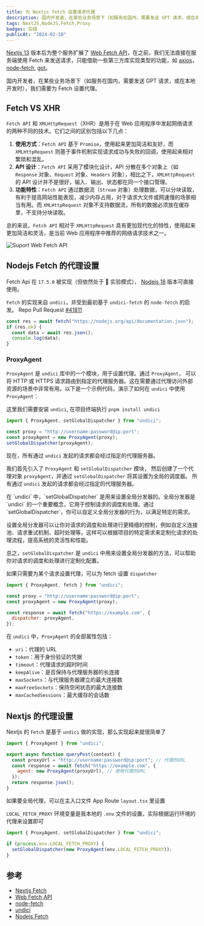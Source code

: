 ```yaml
---
title: 为 Nextjs fetch 设置请求代理
description: 国内开发者，在某些业务场景下（如服务在国内，需要发送 GPT 请求，或在本地开发时），我们需要为 Fetch 设置代理。
tags: NextJS,NodeJS,Fetch,Proxy
badges: 实践
publicAt: "2024-02-18"
---
```


[Nextjs 13](https://nextjs.org/docs/app/api-reference/functions/fetch) 版本后为整个服务扩展了 [Web Fetch API](https://developer.mozilla.org/zh-CN/docs/Web/API/Fetch_API)，在之前，我们无法直接在服务端使用 Fetch 来发送请求，只能借助一些第三方库实现类型的功能，如 [axios](https://github.com/axios/axios)，[node-fetch](https://github.com/node-fetch/node-fetch), [got](https://github.com/sindresorhus/got)。

国内开发者，在某些业务场景下（如服务在国内，需要发送 GPT 请求，或在本地开发时），我们需要为 Fetch 设置代理。

## Fetch VS XHR

`Fetch API` 和 `XMLHttpRequest`（XHR）是用于在 Web 应用程序中发起网络请求的两种不同的技术。它们之间的区别包括以下几点：

1. **使用方式**：`Fetch API` 基于 `Promise`，使用起来更加简洁和友好，而 `XMLHttpRequest` 则基于事件机制实现请求成功与失败的回调，使用起来相对繁琐和混乱。
2. **API 设计**：`Fetch API` 采用了模块化设计，API 分散在多个对象上（如 `Response` 对象、`Request` 对象、`Headers` 对象），相比之下，`XMLHttpRequest` 的 API 设计并不是很好，输入、输出、状态都在同一个接口管理。
3. **功能特性**：`Fetch API` 通过数据流（`Stream` 对象）处理数据，可以分块读取，有利于提高网站性能表现，减少内存占用，对于请求大文件或网速慢的场景相当有用。而 `XMLHttpRequest` 对象不支持数据流，所有的数据必须放在缓存里，不支持分块读取。

总的来说，`Fetch API` 相对于 `XMLHttpRequest` 具有更加现代化的特性，使用起来更加简洁和灵活，是当前 Web 应用程序中推荐的网络请求技术之一。

![Suport Web Fetch API](/static/images/set-nextjs-fetch-proxy-agent/support-web-fetch-api.png)

## Nodejs Fetch 的代理设置

Fetch Api 在 `17.5.0` 被实现（但依然处于 🧪 实验模式）， [Nodejs 18](https://nodejs.org/en/blog/announcements/v18-release-announce#new-globally-available-browser-compatible-apis) 版本可直接使用。

`Fetch` 的实现来自 `undici`，并受到最初基于 `undici-fetch` 的 `node-fetch` 的启发。 Repo Pull Request [#41811](https://github.com/nodejs/node/pull/41811)

```js
const res = await fetch("https://nodejs.org/api/documentation.json");
if (res.ok) {
  const data = await res.json();
  console.log(data);
}
```

### ProxyAgent

`ProxyAgent` 是 `undici` 库中的一个模块，用于设置代理。通过 `ProxyAgent`， 可以将 HTTP 或 HTTPS 请求路由到指定的代理服务器。这在需要通过代理访问外部资源的场景中非常有用。以下是一个示例代码，演示了如何在 `undici` 中使用 `ProxyAgent`：

这里我们需要安装 `undici`, 在项目终端执行 `pnpm install undici`

```js
import { ProxyAgent, setGlobalDispatcher } from "undici";

const proxy = "http://username:password@ip:port";
const proxyAgent = new ProxyAgent(proxy);
setGlobalDispatcher(proxyAgent);
```

现在，所有通过 `undici` 发起的请求都会经过指定的代理服务器。

我们首先引入了 `ProxyAgent` 和 `setGlobalDispatcher` 模块， 然后创建了一个代理对象 `proxyAgent`，并通过 `setGlobalDispatcher` 将其设置为全局的调度器。 所有通过 `undici` 发起的请求都会经过指定的代理服务器。

<FAQBox title="setGlobalDispatcher 是什么？">
在 `undici` 中，`setGlobalDispatcher` 是用来设置全局分发器的。全局分发器是 `undici` 的一个重要概念，它用于控制请求的调度和处理。通过 `setGlobalDispatcher`，你可以自定义全局分发器的行为，以满足特定的需求。

设置全局分发器可以让你对请求的调度和处理进行更精细的控制，例如自定义连接池、请求重试机制、超时处理等。这样可以根据项目的特定需求来定制化请求的处理流程，提高系统的灵活性和性能。

总之，`setGlobalDispatcher` 是 `undici` 中用来设置全局分发器的方法，可以帮助你对请求的调度和处理进行定制化配置。

如果只需要为某个请求设置代理，可以为 fetch 设置 `dispatcher`

</FAQBox>

```js
import { ProxyAgent, fetch } from "undici";

const proxy = "http://username:password@ip:port";
const proxyAgent = new ProxyAgent(proxy);

const response = await fetch("https://example.com", {
  dispatcher: proxyAgent,
});
```

在 `undici` 中，`ProxyAgent` 的全部属性包括：

- `uri`：代理的 URL
- `token`：用于身份验证的凭据
- `timeout`：代理请求的超时时间
- `keepAlive`：是否保持与代理服务器的长连接
- `maxSockets`：与代理服务器建立的最大连接数
- `maxFreeSockets`：保持空闲状态的最大连接数
- `maxCachedSessions`：最大缓存的会话数

## Nextjs 的代理设置

Nextjs 的 `Fetch` 是基于 `undici` 做的实现，那么实现起来就很简单了

```js
import { ProxyAgent } from "undici";

export async function queryPost(context) {
  const proxyUrl = "http://username:password@ip:port"; // 代理的URL
  const response = await fetch("https://example.com", {
    agent: new ProxyAgent(proxyUrl), // 使用代理的URL
  });
  return response.json();
}
```

如果要全局代理，可以在主入口文件 App Route `layout.tsx` 里设置

`LOCAL_FETCH_PROXY` 环境变量是我本地的 `.env` 文件的设置，实际根据运行环境的代理来设置即可

```js
import { ProxyAgent, setGlobalDispatcher } from "undici";

if (process.env.LOCAL_FETCH_PROXY) {
  setGlobalDispatcher(new ProxyAgent(env.LOCAL_FETCH_PROXY));
}
```

## 参考

- [Nextjs Fetch](https://nextjs.org/docs/app/api-reference/functions/fetch)
- [Web Fetch API](https://developer.mozilla.org/zh-CN/docs/Web/API/Fetch_API)
- [node-fetch](https://github.com/node-fetch/node-fetch)
- [undici](https://github.com/nodejs/undici)
- [Nodejs Fetch](https://nodejs.org/dist/latest-v18.x/docs/api/globals.html)
